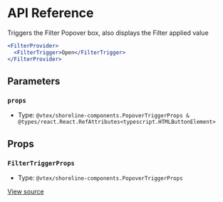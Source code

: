 # API Reference

Triggers the Filter Popover box, also displays the Filter applied value

```jsx
<FilterProvider>
  <FilterTrigger>Open</FilterTrigger>
</FilterProvider>
```

## Parameters

### `props`

- Type: `@vtex/shoreline-components.PopoverTriggerProps & @types/react.React.RefAttributes<typescript.HTMLButtonElement>`

## Props

### `FilterTriggerProps`

- Type: `@vtex/shoreline-components.PopoverTriggerProps`

[View source](https://github.com/vtex/shoreline/blob/a57090a2d/packages/components/src/filter/filter-trigger.tsx#L15)
